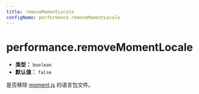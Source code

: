 ```yaml
---
title: removeMomentLocale
configName: performance.removeMomentLocale
---
```


# performance.removeMomentLocale

- **类型：** `boolean`
- **默认值：** `false`

是否移除 [moment.js](https://momentjs.com/) 的语言包文件。


<RsbuildConfig />
